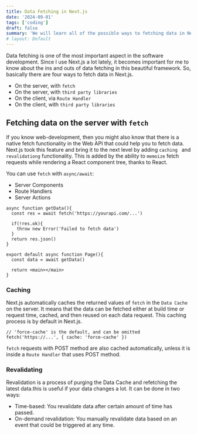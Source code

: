 ```yaml
---
title: Data Fetching in Next.js
date: '2024-09-01'
tags: ['coding']
draft: false
summary: 'We will learn all of the possible ways to fetching data in Next.js.'
# layout: Default
---
```


Data fetching is one of the most important aspect in the software development. Since I use Next.js a lot lately, it becomes important for me to know about the ins and outs of data fetching in this beautiful framework.
So, basically there are four ways to fetch data in Next.js.

- On the server, with `fetch`
- On the server, with `third party libraries`
- On the client, via `Route Handler`
- On the client, with `third party libraries`

## Fetching data on the server with `fetch`

If you know web-development, then you might also know that there is a native fetch functionality in the Web API that could help you to fetch data. Next.js took this feature and bring it to the next level by adding `caching ` and `revalidationg` functionality. This is added by the ability to `memoize` fetch requests while rendering a React component tree, thanks to React.

You can use `fetch` with `async/await`:

- Server Components
- Route Handlers
- Server Actions

```
async function getData(){
  const res = await fetch('https://yourapi.com/...')

  if(!res.ok){
    throw new Error('Failed to fetch data')
  }
  return res.json()
}

export default async function Page(){
  const data = await getData()

  return <main></main>
}
```

### Caching

Next.js automatically caches the returned values of `fetch` in the `Data Cache` on the server. It means that the data can be fetched either at build time or request time, cached, and then reused on each data request. This caching process is by default in Next.js.

```
// 'force-cache' is the default, and can be omitted
fetch('https://...', { cache: 'force-cache' })
```

`fetch` requests with POST method are also cached automatically, unless it is inside a `Route Handler` that uses POST method.

### Revalidating

Revalidation is a process of purging the Data Cache and refetching the latest data.this is useful if your data changes a lot. It can be done in two ways:

- Time-based: You revalidate data after certain amount of time has passed.
- On-demand revalidation: You manually revalidate data based on an event that could be triggered at any time.
